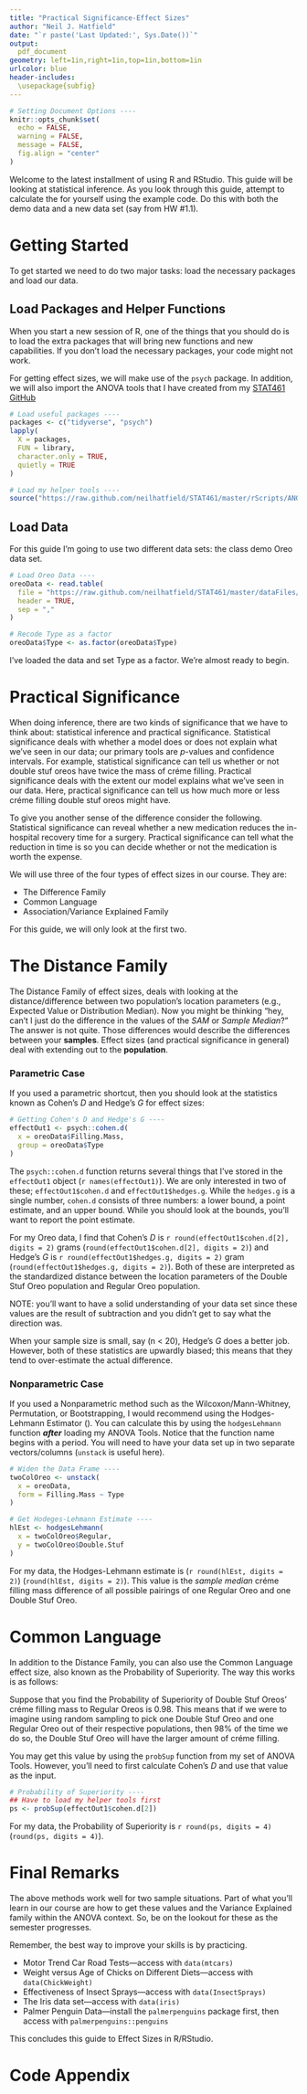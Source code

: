 ```yaml
---
title: "Practical Significance-Effect Sizes"
author: "Neil J. Hatfield"
date: "`r paste('Last Updated:', Sys.Date())`"
output: 
  pdf_document
geometry: left=1in,right=1in,top=1in,bottom=1in
urlcolor: blue
header-includes: 
  \usepackage{subfig}
---
```


```r
# Setting Document Options ----
knitr::opts_chunk$set(
  echo = FALSE,
  warning = FALSE,
  message = FALSE,
  fig.align = "center"
)

```

Welcome to the latest installment of using R and RStudio. This guide will be looking at statistical inference. As you look through this guide, attempt to calculate the for yourself using the example code. Do this with both the demo data and a new data set (say from HW \#1.1).

# Getting Started

To get started we need to do two major tasks: load the necessary packages and load our data.

## Load Packages and Helper Functions

When you start a new session of R, one of the things that you should do is to load the extra packages that will bring new functions and new capabilities. If you don't load the necessary packages, your code might not work.

For getting effect sizes, we will make use of the `psych` package. In addition, we will also import the ANOVA tools that I have created from my [STAT461 GitHub](https://github.com/neilhatfield/STAT461)

```r
# Load useful packages ----
packages <- c("tidyverse", "psych")
lapply(
  X = packages,
  FUN = library,
  character.only = TRUE,
  quietly = TRUE
)

# Load my helper tools ----
source("https://raw.github.com/neilhatfield/STAT461/master/rScripts/ANOVATools.R")


```

## Load Data

For this guide I'm going to use two different data sets: the class demo Oreo data set.

```r
# Load Oreo Data ----
oreoData <- read.table(
  file = "https://raw.github.com/neilhatfield/STAT461/master/dataFiles/classDemoOreo.dat",
  header = TRUE,
  sep = ","
)

# Recode Type as a factor
oreoData$Type <- as.factor(oreoData$Type)

```

I've loaded the data and set Type as a factor. We're almost ready to begin.

# Practical Significance

When doing inference, there are two kinds of significance that we have to think about: statistical inference and practical significance. Statistical significance deals with whether a model does or does not explain what we've seen in our data; our primary tools are *p*-values and confidence intervals. For example, statistical significance can tell us whether or not double stuf oreos have twice the mass of créme filling. Practical significance deals with the extent our model explains what we've seen in our data. Here, practical significance can tell us how much more or less créme filling double stuf oreos might have.

To give you another sense of the difference consider the following. Statistical significance can reveal whether a new medication reduces the in-hospital recovery time for a surgery. Practical significance can tell what the reduction in time is so you can decide whether or not the medication is worth the expense.

We will use three of the four types of effect sizes in our course. They are:

+ The Difference Family
+ Common Language
+ Association/Variance Explained Family

For this guide, we will only look at the first two.

# The Distance Family

The Distance Family of effect sizes, deals with looking at the distance/difference between two population's location parameters (e.g., Expected Value or Distribution Median). Now you might be thinking "hey, can't I just do the difference in the values of the *SAM* or *Sample Median*?" The answer is not quite. Those differences would describe the differences between your __samples__. Effect sizes (and practical significance in general) deal with extending out to the __population__.

### Parametric Case

If you used a parametric shortcut, then you should look at the statistics known as Cohen's *D* and Hedge's *G* for effect sizes:

```r
# Getting Cohen's D and Hedge's G ----
effectOut1 <- psych::cohen.d(
  x = oreoData$Filling.Mass,
  group = oreoData$Type
)
```

The `psych::cohen.d` function returns several things that I've stored in the `effectOut1` object (`r names(effectOut1)`). We are only interested in two of these; `effectOut1$cohen.d` and `effectOut1$hedges.g`. While the `hedges.g` is a single number, `cohen.d` consists of three numbers: a lower bound, a point estimate, and an upper bound. While you should look at the bounds, you'll want to report the point estimate. 

For my Oreo data, I find that Cohen's *D* is `r round(effectOut1$cohen.d[2], digits = 2)` grams (`round(effectOut1$cohen.d[2], digits = 2)`) and Hedge's *G* is `r round(effectOut1$hedges.g, digits = 2)` gram (`round(effectOut1$hedges.g, digits = 2)`). Both of these are interpreted as the standardized distance between the location parameters of the Double Stuf Oreo population and Regular Oreo population.

NOTE: you'll want to have a solid understanding of your data set since these values are the result of subtraction and you didn't get to say what the direction was.

When your sample size is small, say \(n < 20\), Hedge's *G* does a better job. However, both of these statistics are upwardly biased; this means that they tend to over-estimate the actual difference.

### Nonparametric Case

If you used a Nonparametric method such as the Wilcoxon/Mann-Whitney, Permutation, or Bootstrapping, I would recommend using the Hodges-Lehmann Estimator \(\widehat{\Delta}\). You can calculate this by using the `hodgesLehmann` function __*after*__ loading my ANOVA Tools. Notice that the function name begins with a period. You will need to have your data set up in two separate vectors/columns (`unstack` is useful here).

```r
# Widen the Data Frame ----
twoColOreo <- unstack(
  x = oreoData, 
  form = Filling.Mass ~ Type
)

# Get Hodeges-Lehmann Estimate ----
hlEst <- hodgesLehmann(
  x = twoColOreo$Regular,
  y = twoColOreo$Double.Stuf
)
```

For my data, the Hodges-Lehmann estimate is \(\widehat{\Delta}\approx`r round(hlEst, digits = 2)`\) (`round(hlEst, digits = 2)`). This value is the *sample median* créme filling mass difference of all possible pairings of one Regular Oreo and one Double Stuf Oreo.

# Common Language

In addition to the Distance Family, you can also use the Common Language effect size, also known as the Probability of Superiority. The way this works is as follows:

Suppose that you find the Probability of Superiority of Double Stuf Oreos' créme filling mass to Regular Oreos is 0.98. This means that if we were to imagine using random sampling to pick one Double Stuf Oreo and one Regular Oreo out of their respective populations, then 98% of the time we do so, the Double Stuf Oreo will have the larger amount of créme filling.

You may get this value by using the `probSup` function from my set of ANOVA Tools. However, you'll need to first calculate Cohen's *D* and use that value as the input.

```r
# Probability of Superiority ----
## Have to load my helper tools first
ps <- probSup(effectOut1$cohen.d[2])

```

For my data, the Probability of Superiority is `r round(ps, digits = 4)` (`round(ps, digits = 4)`).

# Final Remarks

The above methods work well for two sample situations. Part of what you'll learn in our course are how to get these values and the Variance Explained family within the ANOVA context. So, be on the lookout for these as the semester progresses.

Remember, the best way to improve your skills is by practicing. 

-   Motor Trend Car Road Tests---access with `data(mtcars)`
-   Weight versus Age of Chicks on Different Diets---access with `data(ChickWeight)`
-   Effectiveness of Insect Sprays---access with `data(InsectSprays)`
-   The Iris data set---access with `data(iris)`
-   Palmer Penguin Data---install the `palmerpenguins` package first, then access with `palmerpenguins::penguins`

This concludes this guide to Effect Sizes in R/RStudio.

\newpage

# Code Appendix

```r
```